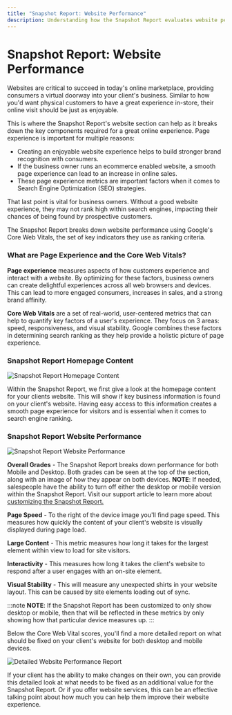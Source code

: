 ```yaml
---
title: "Snapshot Report: Website Performance"
description: Understanding how the Snapshot Report evaluates website performance using Google's Core Web Vitals
---
```


# Snapshot Report: Website Performance

Websites are critical to succeed in today's online marketplace, providing consumers a virtual doorway into your client's business. Similar to how you'd want physical customers to have a great experience in-store, their online visit should be just as enjoyable. 

This is where the Snapshot Report's website section can help as it breaks down the key components required for a great online experience. Page experience is important for multiple reasons:

- Creating an enjoyable website experience helps to build stronger brand recognition with consumers. 
- If the business owner runs an ecommerce enabled website, a smooth page experience can lead to an increase in online sales. 
- These page experience metrics are important factors when it comes to Search Engine Optimization (SEO) strategies. 

That last point is vital for business owners. Without a good website experience, they may not rank high within search engines, impacting their chances of being found by prospective customers. 

The Snapshot Report breaks down website performance using Google's Core Web Vitals, the set of key indicators they use as ranking criteria. 

### What are Page Experience and the Core Web Vitals?

**Page experience** measures aspects of how customers experience and interact with a website. By optimizing for these factors, business owners can create delightful experiences across all web browsers and devices. This can lead to more engaged consumers, increases in sales, and a strong brand affinity. 

**Core Web Vitals** are a set of real-world, user-centered metrics that can help to quantify key factors of a user's experience. They focus on 3 areas: speed, responsiveness, and visual stability. Google combines these factors in determining search ranking as they help provide a holistic picture of page experience. 

### Snapshot Report Homepage Content

![Snapshot Report Homepage Content](/img/snapshot-report/website-homepage-content.jpg)

Within the Snapshot Report, we first give a look at the homepage content for your clients website. This will show if key business information is found on your client's website. Having easy access to this information creates a smooth page experience for visitors and is essential when it comes to search engine ranking. 

### Snapshot Report Website Performance

![Snapshot Report Website Performance](/img/snapshot-report/website-performance-metrics.jpg)

**Overall Grades** - The Snapshot Report breaks down performance for both Mobile and Desktop. Both grades can be seen at the top of the section, along with an image of how they appear on both devices. **NOTE**: If needed, salespeople have the ability to turn off either the desktop or mobile version within the Snapshot Report. Visit our support article to learn more about [customizing the Snapshot Report.](/customizing-snapshot-report)

**Page Speed** - To the right of the device image you'll find page speed. This measures how quickly the content of your client's website is visually displayed during page load. 

**Large Content** - This metric measures how long it takes for the largest element within view to load for site visitors. 

**Interactivity** - This measures how long it takes the client's website to respond after a user engages with an on-site element. 

**Visual Stability** - This will measure any unexpected shirts in your website layout. This can be caused by site elements loading out of sync. 

:::note
**NOTE**: If the Snapshot Report has been customized to only show desktop or mobile, then that will be reflected in these metrics by only showing how that particular device measures up. 
:::

Below the Core Web Vital scores, you'll find a more detailed report on what should be fixed on your client's website for both desktop and mobile devices. 

![Detailed Website Performance Report](/img/snapshot-report/website-detailed-report.jpg)

If your client has the ability to make changes on their own, you can provide this detailed look at what needs to be fixed as an additional value for the Snapshot Report. Or if you offer website services, this can be an effective talking point about how much you can help them improve their website experience.